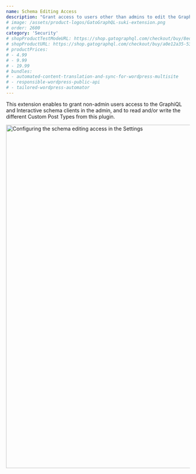 ```yaml
---
name: Schema Editing Access
description: "Grant access to users other than admins to edit the GraphQL schema."
# image: /assets/product-logos/GatoGraphQL-suki-extension.png
# order: 2600
category: 'Security'
# shopProductTestModeURL: https://shop.gatographql.com/checkout/buy/8edd16a5-ce4e-41bc-973e-940c5bccc2fd
# shopProductURL: https://shop.gatographql.com/checkout/buy/a0e12a35-53f9-47fe-be84-55ff91896805
# productPrices:
# - 4.99
# - 9.99
# - 19.99
# bundles:
# - automated-content-translation-and-sync-for-wordpress-multisite
# - responsible-wordpress-public-api
# - tailored-wordpress-automator
---
```


This extension enables to grant non-admin users access to the GraphiQL and Interactive schema clients in the admin, and to read and/or write the different Custom Post Types from this plugin.

<Image
  src="/assets/extensions/upstream-pro/settings-schema-editing-access.png"
  width="1024"
  height="940"
  alt="Configuring the schema editing access in the Settings"
  caption="Configuring the schema editing access in the Settings"
/>
